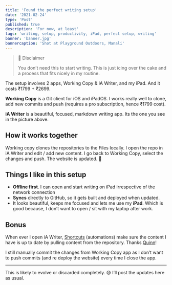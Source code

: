 ```yaml
---
title: 'Found the perfect writing setup'
date: '2021-02-24'
type: 'Post'
published: true
description: 'For now, at least'
tags: 'writing, setup, productivity, iPad, perfect setup, writing'
banner: 'banner.jpg'
bannercaption: 'Shot at Playground Outdoors, Manali'
---
```


> 📌 Disclaimer
>
> You don’t need this to start writing. This is just icing over the cake and a process that fits nicely in my routine.

The setup involves 2 apps, Working Copy & iA Writer, and my iPad. And it costs ₹1799 + ₹2699.

**Working Copy** is a Git client for iOS and iPadOS. I works really well to clone, add new commits and push (requires a pro subscription, hence ₹1799 cost).

**iA Writer** is a beautiful, focused, markdown writing app. Its the one you see in the picture above.

## How it works together

Working copy clones the repositories to the Files locally. I open the repo in iA Writer and edit / add new content. I go back to Working Copy, select the changes and push. The website is updated. 🎉

## Things I like in this setup

- **Offline first**. I can open and start writing on iPad irrespective of the network connection
- **Syncs** directly to GitHub, so it gets built and deployed when updated.
- It looks beautiful, keeps me focused and lets me use my **iPad**. Which is good because, I don’t want to open / sit with my laptop after work.

## Bonus

When ever I open iA Writer, [Shortcuts](https://itunes.apple.com/us/app/id915249334?mt=8) (automations) make sure the content I have is up to date by pulling content from the repository. Thanks [Quinn](https://twitter.com/com/status/1364637833965797378?s=21)!

I still manually commit the changes from Working Copy app as I don’t want to push commits (and re deploy the website) every time I close the app.

---

This is likely to evolve or discarded completely. 😅
I’ll post the updates here as usual.
